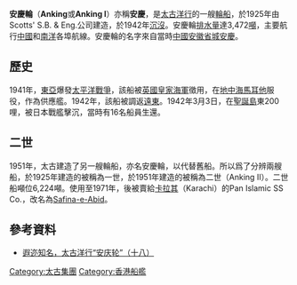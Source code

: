 '''安慶輪'''（'''Anking'''或'''Anking I'''）亦稱'''安慶'''，是[[太古洋行|太古洋行]]的一艘[[輪船|輪船]]，於1925年由Scotts' S.B. & Eng.公司建造，於1942年[[沉沒|沉沒]]。安慶輪[[排水量|排水量]]達3,472[[噸|噸]]，主要航行[[中國|中國]]和[[南洋|南洋]]各埠航線。安慶輪的名字來自當時[[中國|中國]][[安徽|安徽]][[省城|省城]][[安慶|安慶]]。

==歷史==
1941年，[[東亞|東亞]]爆發[[太平洋戰爭|太平洋戰爭]]，該船被[[英國皇家海軍|英國皇家海軍]]徵用，在[[地中海|地中海]][[馬耳他|馬耳他]]服役，作為供應艦。1942年，該船被調返[[遠東|遠東]]。1942年3月3日，在[[聖誕島|聖誕島]]東200哩，被日本戰艦擊沉，當時有16名船員生還。

==二世== 
1951年，太古建造了另一艘輪船，亦名安慶輪，以代替舊船。所以爲了分辨兩艘船，於1925年建造的被稱為一世，於1951年建造的被稱為二世（Anking II）。二世船噸位6,224噸。使用至1971年，後被賣給[[卡拉其|卡拉其]]（Karachi）的Pan Islamic SS Co.，改名為[[Safina-e-Abid|Safina-e-Abid]]。

==參考資料==
*[http://cjs.shehuixing.cn/f/i/c.html 遐迩知名，太古洋行“安庆轮”（十八）]{{dead link|date=2017年12月 |bot=InternetArchiveBot |fix-attempted=yes }}

[[Category:太古集團|Category:太古集團]]
[[Category:香港船艦|Category:香港船艦]]